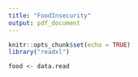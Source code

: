 ```yaml
---
title: "FoodInsecurity"
output: pdf_document
---
```

```r
knitr::opts_chunk$set(echo = TRUE)
library("readxl")
```
```r
food <- data.read
```

